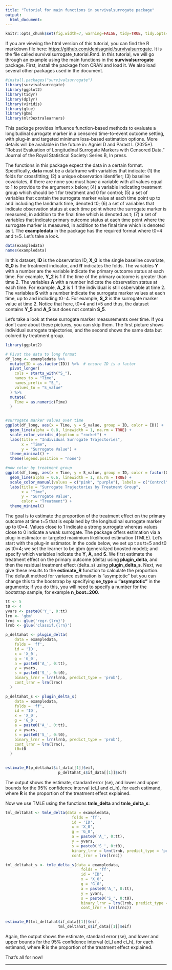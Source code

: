 ```yaml
---
title: "Tutorial for main functions in survivalsurrogate package"
output:
  html_document:
---
```


```r
knitr::opts_chunk$set(fig.width=7, warning=FALSE, tidy=TRUE, tidy.opts=list(width.cutoff=60))
```

If you are viewing the html version of this tutorial, you can find the R markdown file here: <https://github.com/denisagniel/survivalsurrogate>. It is the file called survivalsurrogate_tutorial.Rmd. In this tutorial, we will go through an example using the main functions in the **survivalsurrogate** package. First, install the package from CRAN and load it. We also load several other packages used in the document.

```r
#install.packages("survivalsurrogate")
library(survivalsurrogate)
library(ggplot2)
library(tidyr)
library(dplyr)
library(viridis) 
library(glue)
library(gbm)
library(mlr3extralearners)

```

This package provides influence function-based methods to evaluate a longitudinal surrogate marker in a censored time-to-event outcome setting, with plug-in and targeted minimum loss-based estimation options. More details will be available in the future in: Agniel D and Parast L (2025+). "Robust Evaluation of Longitudinal Surrogate Markers with Censored Data." Journal of the Royal Statistical Society: Series B, In press.

The functions in this package expect the data in a certain format. Specifically, **data** must be a dataframe with variables that indicate: (1) the folds for crossfitting; (2) a unique observation identifier; (3) baseline covariates, if there are none you must have a variable with all values equal to 1 to provide to the argument x below; (4) a variable indicating treatment group which should be 1 for treatment and 0 for control; (5) a set of variables that contain the surrogate marker value at each time point up to and including the landmark time, denoted t0; (6) a set of variables that indicate observation status at each time point where the surrogate marker is measured, in addition to the final time which is denoted as t; (7)  a set of variables that indicate primary outcome status at each time point where the surrogate marker is measured, in addition to the final time which is denoted as t. The **exampledata** in the package has the required format where t0=4 and t=5. Let's take a look. 

```r
data(exampledata)
names(exampledata)
```

In this dataset, **ID** is the observation ID, **X_0** is the single baseline covariate, **G_0** is the treatment indicator, and **ff** indicates the folds. The variables **Y** with a number are the variable indicate the primary outcome status at each time. For example, **Y_2** is 1 if the time of the primary outcome is greater than time 2. The variables **A** with a number indicate the observation status at each time. For example, **A_2** is 1 if the individual is still osbervable at time 2. The variables **S** with a number indicate the surrogate marker values at each time, up to and including t0=4. For example, **S_2** is the surrogate marker value at time 2. Notice that here, t0=4 and t=5 and thus, the dataset contains **Y_5** and **A_5** but does not contain **S_5**. 

Let's take a look at these surrogate marker measurements over time. If you don't care about these pictures, you can skip them. The first picture shows individual surrogate trajectories, and the second shows the same data but colored by treatment group.

```r
library(ggplot2)

# Pivot the data to long format
df_long <- exampledata %>%
  mutate(ID = as.factor(ID)) %>%  # ensure ID is a factor
  pivot_longer(
    cols = starts_with("S_"),
    names_to = "Time",
    names_prefix = "S_",
    values_to = "S_value"
  ) %>%
  mutate(
    Time = as.numeric(Time)
  )


#surrogate marker values over time
ggplot(df_long, aes(x = Time, y = S_value, group = ID, color = ID)) +
  geom_line(alpha = 0.8, linewidth = 1, na.rm = TRUE) +
  scale_color_viridis_d(option = "rocket") +
  labs(title = "Individual Surrogate Trajectories",
       x = "Time",
       y = "Surrogate Value") +
  theme_minimal() +
  theme(legend.position = "none")

#now color by treatment group
ggplot(df_long, aes(x = Time, y = S_value, group = ID, color = factor(G_0))) +
  geom_line(alpha = 0.6, linewidth = 1, na.rm = TRUE) +
  scale_color_manual(values = c("pink", "purple"), labels = c("Control", "Treatment")) +
  labs(title = "Surrogate Trajectories by Treatment Group",
       x = "Time",
       y = "Surrogate Value",
       color = "Treatment") +
  theme_minimal()


```

The goal is to estimate the proportion of the treatment effect on the primary outcome at time t=5 that is explained by the longitudinal surrogate marker up to t0=4. Values close to 1 indicate a strong surrogate whereas values close to 0 indicate a weak surrogate. The package offers estimation via a plug-in estimator or targeted maximium likelihood estimation (TMLE). Let's start with the plug-in estimator. In the code below, we set up t as tt=5 and t0 as t0=4; we set the learner to be gbm (generalized boosted model); and specify which variables indicate the **Y**, **A**, and **S**. We first estimate the treatment effect on the primary outcome (delta) using **plugin_delta**, and then the residual treatment effect (delta_s) using **plugin_delta_s**. Next, we give these results to the **estimate_R** function to calculate the proportion. The default method for variance estimation is "asymptotic" but you can change this to the bootstrap by specifying **se_type = "asymptotic"** in the arguments; if you do this, you will need to specify a number for the bootstrap sample, for example **n_boot=200**.

```r
tt <- 5
t0 <- 4
yvars <- paste0('Y_', 0:tt)
lrn <- 'gbm'
lrnc <- glue('regr.{lrn}')
lrnb <- glue('classif.{lrn}')

p_deltahat <- plugin_delta(
    data = exampledata,
    folds = 'ff',
    id = 'ID',
    x = 'X_0',
    g = 'G_0',
    a = paste0('A_', 0:tt),
    y = yvars,
    s = paste0('S_', 0:t0),
    binary_lrnr = lrn(lrnb, predict_type = 'prob'),
    cont_lrnr = lrn(lrnc)
  )

p_deltahat_s <- plugin_delta_s(
    data = exampledata,
    folds = 'ff',
    id = 'ID',
    x = 'X_0',
    g = 'G_0',
    a = paste0('A_', 0:tt),
    y = yvars,
    s = paste0('S_', 0:t0),
    binary_lrnr = lrn(lrnb, predict_type = 'prob'),
    cont_lrnr = lrn(lrnc),
    t0=t0
  )

                                 
estimate_R(p_deltahat$if_data[[1]]$eif,
                       p_deltahat_s$if_data[[1]]$eif) 

```
The output shows the estimate, standard error (se), and lower and upper bounds for the 95\% confidence interval (ci_l and ci_h), for each estimand, where **R** is the proportion of the treatment effect explained.

Now we use TMLE using the functions **tmle_delta** and **tmle_delta_s**:

```r
tml_deltahat <- tmle_delta(data = exampledata,
                             folds = 'ff',
                             id = 'ID',
                             x = 'X_0',
                             g = 'G_0',
                             a = paste0('A_', 0:tt),
                             y = yvars,
                             s = paste0('S_', 0:t0),
                             binary_lrnr = lrn(lrnb, predict_type = 'prob'),
                             cont_lrnr = lrn(lrnc))

tml_deltahat_s <- tmle_delta_s(data = exampledata,
                                 folds = 'ff',
                                 id = 'ID',
                                 x = 'X_0',
                                 g = 'G_0',
                                 a = paste0('A_', 0:tt),
                                 y = yvars,
                                 s = paste0('S_', 0:t0),
                                 binary_lrnr = lrn(lrnb, predict_type = 'prob'),
                                 cont_lrnr = lrn(lrnc))

                                 
estimate_R(tml_deltahat$if_data[[1]]$eif,
                       tml_deltahat_s$if_data[[1]]$eif) 

```

Again, the output shows the estimate, standard error (se), and lower and upper bounds for the 95\% confidence interval (ci_l and ci_h), for each estimand, where **R** is the proportion of the treatment effect explained.


That's all for now!

---------